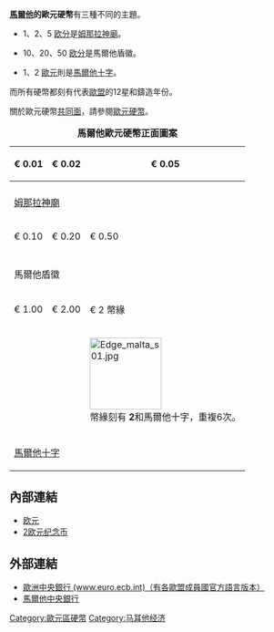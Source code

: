 {{Link style|time=2015-12-12T07:12:54+00:00}}
'''[[馬爾他|馬爾他]]的歐元硬幣'''有三種不同的主題。

*1、2、5 [[欧分|欧分]]是[[姆那拉神廟|姆那拉神廟]]。

*10、20、50 [[欧分|欧分]]是馬爾他盾徽。

*1、2 [[歐元|歐元]]則是[[馬爾他十字|馬爾他十字]]。

而所有硬幣都刻有代表[[歐洲聯盟|歐盟]]的12星和鑄造年份。

關於歐元硬幣[[:en:Euro_coins#Depiction_of_euro_coinage_-_Reverse_side|共同面]]，請參閱[[歐元硬幣|歐元硬幣]]。

{| border="2" cellpadding="4" cellspacing="0" style="margin: 1em 1em 1em 0; border: 1px #aaa solid; border-collapse: collapse; font-size: 95%;"
|+ '''馬爾他歐元硬幣正面圖案'''
|- style="background:#CCCCCC"
! € 0.01
! € 0.02
! € 0.05
|-
| <center></center>
| <center></center>
| <center></center>
|- 
| colspan=3 | [[姆那拉神廟|姆那拉神廟]]
|- style="background:#CCCCCC"
! € 0.10
! € 0.20
! € 0.50
|-
| <center></center>
| <center></center>
| <center></center>
|-  
| colspan=3 | 馬爾他盾徽
|- style="background:#CCCCCC"
! € 1.00
! € 2.00
! € 2 幣緣
|- 
| <center></center>
| <center></center>
| style="border-bottom:1px solid white;" | [[File:Edge_malta_s01.jpg|126px]] <br> 幣緣刻有 '''2'''和馬爾他十字，重複6次。
|- 
| colspan=2 | [[馬爾他十字|馬爾他十字]]
|}

==內部連結==
*[[欧元|欧元]]
*[[2欧元纪念币|2欧元纪念币]]

==外部連結==
*[http://www.euro.ecb.int 歐洲中央銀行 (www.euro.ecb.int)（有各歐盟成員國官方語言版本）]
*[http://www.centralbankmalta.org/ 馬爾他中央銀行 ]
{{歐元硬幣選單}}
[[Category:歐元區硬幣|Category:歐元區硬幣]]
[[Category:马耳他经济|Category:马耳他经济]]